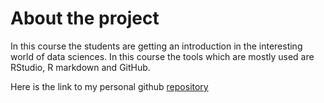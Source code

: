 
# About the project


In this course the students are getting an introduction in the interesting world of data sciences. In this course the tools which are mostly used are RStudio, R markdown and GitHub.

Here is the link to my personal github [repository](https://github.com/juholaht/IODS-project)